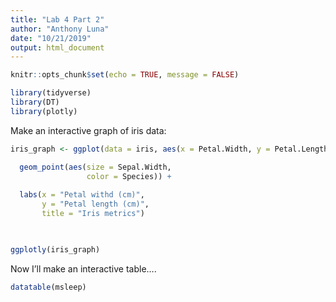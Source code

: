 ```yaml
---
title: "Lab 4 Part 2"
author: "Anthony Luna"
date: "10/21/2019"
output: html_document
---
```


```r
knitr::opts_chunk$set(echo = TRUE, message = FALSE)
```

```r
library(tidyverse)
library(DT)
library(plotly)
```

Make an interactive graph of iris data:

```r
iris_graph <- ggplot(data = iris, aes(x = Petal.Width, y = Petal.Length)) +

  geom_point(aes(size = Sepal.Width,
                 color = Species)) +
  
  labs(x = "Petal withd (cm)", 
       y = "Petal length (cm)",
       title = "Iris metrics")

  

ggplotly(iris_graph)
```

Now I'll make an interactive table....
```r
datatable(msleep)
```

